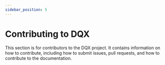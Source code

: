 ```yaml
---
sidebar_position: 5
---
```


# Contributing to DQX

This section is for contributors to the DQX project. It contains information on how to contribute, including how to submit issues, pull requests, and how to contribute to the documentation.
